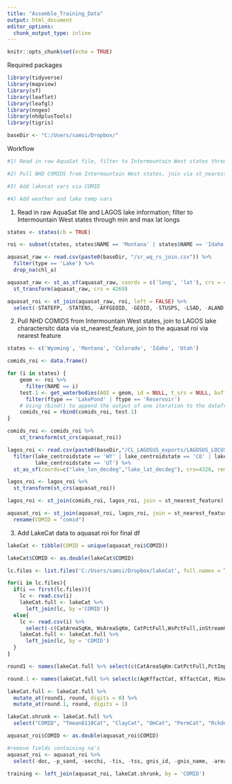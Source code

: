 ```yaml
---
title: "Assemble_Training_Data"
output: html_document
editor_options: 
  chunk_output_type: inline
---
```


```r
knitr::opts_chunk$set(echo = TRUE)
```

Required packages
```r
library(tidyverse)
library(mapview)
library(sf)
library(leaflet)
library(leafgl)
library(nngeo)
library(nhdplusTools)
library(tigris)

baseDir <- "C:/Users/samsi/Dropbox/"
```

Workflow
```r

#1) Read in raw AquaSat file, filter to Intermountain West states through min and max lat longs 

#2) Pull NHD COMIDS from Intermountain West states, join via st_nearest_feature to LAGOS lake charactersitc data then to aquasat roi

#3) Add lakecat vars via COMID

#4) Add weather and lake temp vars
```

1) Read in raw AquaSat file and LAGOS lake information; filter to Intermountain West states through min and max lat longs 
```r

states <- states(cb = TRUE)

roi <- subset(states, states$NAME == 'Montana' | states$NAME == 'Idaho' | states$NAME == 'Wyoming' | states$NAME == 'Colorado' | states$NAME == 'Utah')

aquasat_raw <- read.csv(paste0(baseDir, "/sr_wq_rs_join.csv")) %>%
  filter(type == 'Lake') %>%
  drop_na(chl_a)

aquasat_raw <- st_as_sf(aquasat_raw, coords = c('long', 'lat'), crs = 4326 ) %>%
  st_transform(aquasat_raw, crs = 4269)

aquasat_roi <- st_join(aquasat_raw, roi, left = FALSE) %>%
  select(-STATEFP, -STATENS, -AFFGEOID, -GEOID, -STUSPS, -LSAD, -ALAND, -AWATER) 

```

2) Pull NHD COMIDS from Intermountain West states, join to LAGOS lake charactersitc data via st_nearest_feature, join to the aquasat roi via nearest feature
```r
states <- c('Wyoming', 'Montana', 'Colorado', 'Idaho', 'Utah')

comids_roi <- data.frame()

for (i in states) {
    geom <- roi %>% 
      filter(NAME == i)
    test.1 <- get_waterbodies(AOI = geom, id = NULL, t_srs = NULL, buffer = 0.5) %>%
      filter(ftype == 'LakePond' | ftype == 'Reservoir')
    # Using rbind() to append the output of one iteration to the dataframe
    comids_roi = rbind(comids_roi, test.1)
}

comids_roi <- comids_roi %>%
    st_transform(st_crs(aquasat_roi))

lagos_roi <- read.csv(paste0(baseDir,"/CL_LAGOSUS_exports/LAGOSUS_LOCUS/LOCUS_v1.0/lake_information.csv")) %>%
  filter(lake_centroidstate == 'WY' | lake_centroidstate == 'CO' | lake_centroidstate == 'ID' | lake_centroidstate == 'MT' |  
         lake_centroidstate == 'UT') %>%
  st_as_sf(coords=c("lake_lon_decdeg","lake_lat_decdeg"), crs=4326, remove=FALSE)  

lagos_roi <- lagos_roi %>%
  st_transform(st_crs(aquasat_roi))

lagos_roi <- st_join(comids_roi, lagos_roi, join = st_nearest_feature)

aquasat_roi <- st_join(aquasat_roi, lagos_roi, join = st_nearest_feature) %>%
  rename(COMID = "comid")

```


3) Add LakeCat data to aquasat roi for final df
```r
lakeCat <- tibble(COMID = unique(aquasat_roi$COMID))  

lakeCat$COMID <- as.double(lakeCat$COMID)

lc.files <- list.files('C:/Users/samsi/Dropbox/lakeCat', full.names = TRUE)

for(i in lc.files){
  if(i == first(lc.files)){
    lc <- read.csv(i)
    lakeCat.full <- lakeCat %>%
      left_join(lc, by ='COMID')}
  else{
    lc <- read.csv(i) %>%
      select(-c(CatAreaSqKm, WsAreaSqKm, CatPctFull,WsPctFull,inStreamCat))
    lakeCat.full <- lakeCat.full %>%
      left_join(lc, by = 'COMID')
  }
}

round1 <- names(lakeCat.full %>% select(c(CatAreaSqKm:CatPctFull,PctImp2006Cat, PctCarbResidCat:WetIndexCat)))

round.1 <- names(lakeCat.full %>% select(c(AgKffactCat, KffactCat, MineDensCat)))

lakeCat.full <- lakeCat.full %>%
  mutate_at(round1, round, digits = 0) %>%
  mutate_at(round.1, round, digits = 1)

lakeCat.shrunk <- lakeCat.full %>%
  select("COMID", "Tmean8110Cat", "ClayCat", "OmCat", "PermCat", "RckdepCat", "BFICat", "CatAreaSqKm", "PctAg2006Slp10Cat", "NPDESDensCat", "HydrlCondCat", "PctImp2006Cat", "PctUrbLo2006Cat", "PctUrbMd2006Cat", "PctUrbHi2006Cat", "PctDecid2006Cat", "PctConif2006Cat", "PctMxFst2006Cat", "PctCrop2006Cat", "PctWdWet2006Cat", "PctHbWet2006Cat", "KffactCat", "NO3_2008Cat", "RunoffCat", "WtDepCat", "WetIndexCat")

aquasat_roi$COMID <- as.double(aquasat_roi$COMID)

#remove fields containing na's 
aquasat_roi <- aquasat_roi %>%
  select(-doc, -p_sand, -secchi, -tis, -tss, gnis_id, -gnis_name, -areasqkm, -elevation, -reachcode, -ftype, -fcode, -shape_length, -shape_area, -onoffnet, -purpcode, -purpdesc, -meandepth, -maxdepth, -lakevolume, -meandused, -meandcode, -lakearea, -lake_namegnis, -lake_namelagos)

training <- left_join(aquasat_roi, lakeCat.shrunk, by = 'COMID')
```


